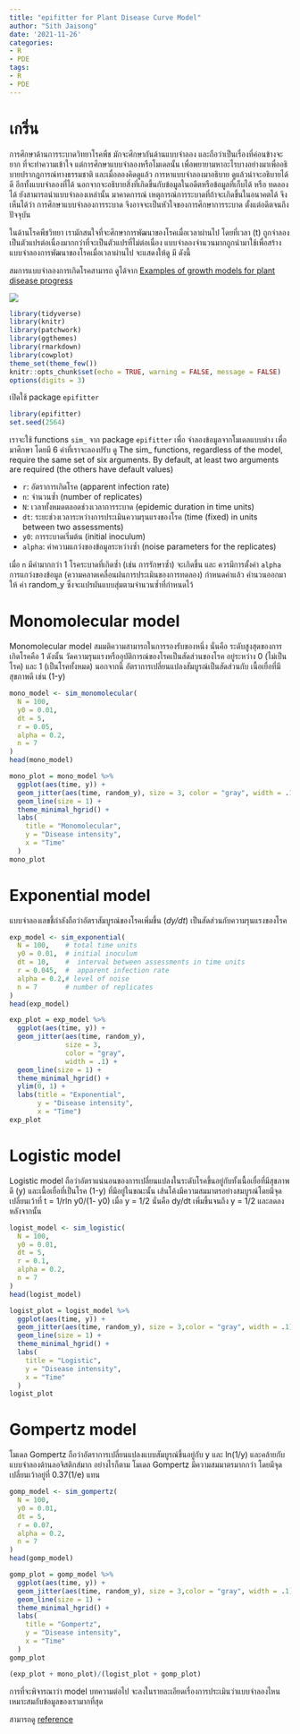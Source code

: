 ```yaml
---
title: "epifitter for Plant Disease Curve Model"
author: "Sith Jaisong"
date: '2021-11-26'
categories:
- R
- PDE
tags:
- R
- PDE
---
```


# เกริ่น

การศึกษาด้านการระบาดวิทยาโรคพืช มักจะศึกษากันด้านแบบจำลอง และถือว่าเป็นเรื่องที่ค่อนข้างจะยาก ที่จะทำความเข้าใจ แต่การศึกษาแบบจำลองหรือโมเดลนั้น เพื่อพยายามหาอะไรบางอย่างมาเพื่ออธิบายปรากฎการณ์ทางธรรมชาติ และเมื่อลองคิดดูแล้ว การหาแบบจำลองมาอธิบาย ดูแล้วน่าจะอธิบายได้ ดี อีกทั้งแบบจำลองที่ได้ นอกจากจะอธิบายสิ่งที่เกิดขึ้นกับข้อมูลในอดีตหรือข้อมูลที่เก็บได้ หรือ ทดลองได้ ยังสามารถนำแบบจำลองเหล่านั้น มาคาดการณ์ เหตุการณ์การระบาดที่ถ้าจะเกิดขึ้นในอนาคตได้ จึงเห็นได้ว่า การศึกษาแบบจำลองการระบาด จึงอาจจะเป็นหัวใจของการศึกษาการระบาด ตั้งแต่อดีตจนถึงปัจจุบัน

ในด้านโรคพืชวิทยา เรามักสนใจที่จะศึกษาการพัฒนาของโรคเมื่อเวลาผ่านไป โดยที่เวลา (t) ถูกจำลองเป็นตัวแปรต่อเนื่องมากกว่าที่จะเป็นตัวแปรที่ไม่ต่อเนื่อง แบบจำลองจำนวนมากถูกนำมาใช้เพื่อสร้างแบบจำลองการพัฒนาของโรคเมื่อเวลาผ่านไป จะแสดงให้ดู มี ดังนี้

สมการแบบจำลองการเกิดโรคสามารถ ดูได้จาก [Examples of growth models for plant disease progress](https://www.apsnet.org/edcenter/disimpactmngmnt/topc/EcologyAndEpidemiologyInR/DiseaseProgress/Pages/GrowthModels.aspx)

![](https://github.com/jaisong-sith/academic-website/blob/main/content/post/2021-11-26-Disease-Curve-Model/DPC_model.png?raw=true)


```r
library(tidyverse)
library(knitr)
library(patchwork)
library(ggthemes)
library(rmarkdown)
library(cowplot)
theme_set(theme_few())
knitr::opts_chunk$set(echo = TRUE, warning = FALSE, message = FALSE)
options(digits = 3)
```



เปิดใช้ package `epifitter`

```r
library(epifitter)
set.seed(2564)
```

เราจะใช้ functions `sim_` จาก package `epifitter` เพื่อ จำลองข้อมูลจากโมเดลแบบต่าง เพื่อมาศึกษา โดยมี 6 ค่าที่เราจะลองปรับ ดู
The sim_ functions, regardless of the model, require the same set of six arguments. By default, at least two arguments are required (the others have default values)

 - `r`: อัตราการเกิดโรค (apparent infection rate)
 - `n`: จำนวนซ้ำ (number of replicates)
 - `N`: เวลาทั้งหมดตลอดช่วงเวลาการระบาด (epidemic duration in time units)
 - `dt`: ระยะช่วงเวลาระหว่างการประเมินความรุนแรงของโรค (time (fixed) in units between two assessments)
 - `y0`: การระบาดเริ่มต้น (initial inoculum)
 - `alpha`: ค่าความแกว่งของข้อมูลระหว่างซ้ำ (noise parameters for the replicates)

 เมื่อ `n` มีค่ามากกว่า 1 โรคระบาดที่เกิดซ้ำ (เช่น การรักษาซ้ำ) จะเกิดขึ้น และ ควรมีการตั้งค่า `alpha` การแกว่งของข้อมูล (ความคลาดเคลื่อนฝนการประเมินของการทดลอง) กำหนดค่าแล้ว คำนวนออกมาให้ ค่า random_y ซึ่งจะแปรผันแบบสุ่มตามจำนวนซ้ำที่กำหนดไว้

# Monomolecular model

Monomolecular model สมมติความสามารถในการรองรับของหนึ่ง นั่นคือ ระดับสูงสุดของการเกิดโรคคือ 1 ดังนั้น วัดความรุนแรงหรืออุบัติการณ์ของโรคเป็นสัดส่วนของโรค อยู่ระหว่าง 0 (ไม่เป็นโรค) และ 1 (เป็นโรคทั้งหมด) นอกจากนี้ อัตราการเปลี่ยนแปลงสัมบูรณ์เป็นสัดส่วนกับ เนื้อเยื่อที่มีสุขภาพดี เช่น (1-y)

```r
mono_model <- sim_monomolecular(
  N = 100,
  y0 = 0.01,
  dt = 5,
  r = 0.05,
  alpha = 0.2,
  n = 7
)
head(mono_model)
```

```r
mono_plot = mono_model %>%
  ggplot(aes(time, y)) +
  geom_jitter(aes(time, random_y), size = 3, color = "gray", width = .1) +
  geom_line(size = 1) +
  theme_minimal_hgrid() +
  labs(
    title = "Monomolecular",
    y = "Disease intensity",
    x = "Time"
  )
mono_plot
```

# Exponential model

แบบจำลองเลขชี้กำลังถือว่าอัตราสัมบูรณ์ของโรคเพิ่มขึ้น (*dy/dt*) เป็นสัดส่วนกับความรุนแรงของโรค
```r
exp_model <- sim_exponential(
  N = 100,    # total time units
  y0 = 0.01,  # initial inoculum
  dt = 10,    #  interval between assessments in time units
  r = 0.045,  #  apparent infection rate
  alpha = 0.2,# level of noise
  n = 7       # number of replicates
)
head(exp_model)
```

```r
exp_plot = exp_model %>%
  ggplot(aes(time, y)) +
  geom_jitter(aes(time, random_y),
              size = 3,
              color = "gray",
              width = .1) +
  geom_line(size = 1) +
  theme_minimal_hgrid() +
  ylim(0, 1) +
  labs(title = "Exponential",
       y = "Disease intensity",
       x = "Time")
exp_plot
```

# Logistic model

Logistic model ถือว่าอัตราแน่นอนของการเปลี่ยนแปลงในระดับโรคขึ้นอยู่กับทั้งเนื้อเยื่อที่มีสุขภาพดี (y) และเนื้อเยื่อที่เป็นโรค (1-y) ที่มีอยู่ในขณะนั้น เส้นโค้งมีความสมมาตรอย่างสมบูรณ์โดยมีจุดเปลี่ยนเว้าที่ t = 1/rln y0/(1- y0) เมื่อ y = 1/2 นั่นคือ dy/dt เพิ่มขึ้นจนถึง y = 1/2 และลดลงหลังจากนั้น

```r
logist_model <- sim_logistic(
  N = 100,
  y0 = 0.01,
  dt = 5,
  r = 0.1,
  alpha = 0.2,
  n = 7
)
head(logist_model)
```

```r
logist_plot = logist_model %>%
  ggplot(aes(time, y)) +
  geom_jitter(aes(time, random_y), size = 3,color = "gray", width = .1) +
  geom_line(size = 1) +
  theme_minimal_hgrid() +
  labs(
    title = "Logistic",
    y = "Disease intensity",
    x = "Time"
  )
logist_plot
```


# Gompertz model

โมเดล Gompertz ถือว่าอัตราการเปลี่ยนแปลงแบบสัมบูรณ์ขึ้นอยู่กับ y และ ln(1/y) และคล้ายกับแบบจำลองด้านลอจิสติกส์มาก อย่างไรก็ตาม โมเดล Gompertz มีความสมมาตรมากกว่า โดยมีจุดเปลี่ยนเว้าอยู่ที่ 0.37(1/e) แทน

```r
gomp_model <- sim_gompertz(
  N = 100,
  y0 = 0.01,
  dt = 5,
  r = 0.07,
  alpha = 0.2,
  n = 7
)
head(gomp_model)
```

```r
gomp_plot = gomp_model %>%
  ggplot(aes(time, y)) +
  geom_jitter(aes(time, random_y), size = 3,color = "gray", width = .1) +
  geom_line(size = 1) +
  theme_minimal_hgrid() +
  labs(
    title = "Gompertz",
    y = "Disease intensity",
    x = "Time"
  )
gomp_plot
```

```r
(exp_plot + mono_plot)/(logist_plot + gomp_plot)
```

การที่จะพิจารณาว่า model บทความต่อไป จะลงในรายละเอียดเรื่องการประเมินว่าแบบจำลองไหนเหมาะสมกับข้อมูลของเรามากที่สุด


สามารถดู [reference](https://alvesks.github.io/epifitter/articles/simulation.html)
